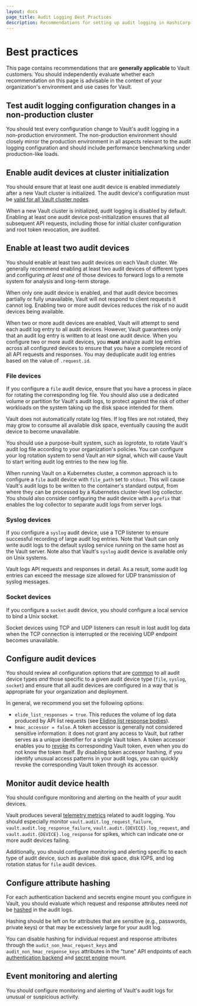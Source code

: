 ```yaml
---
layout: docs
page_title: Audit Logging Best Practices
description: Recommendations for setting up audit logging in HashiCorp Vault.
---
```


# Best practices

<Highlight title="Mileage may vary">
  This page contains recommendations that are <strong>generally applicable</strong> to Vault customers. You should independently evaluate whether each recommendation on this page is advisable in the context of your organization's environment and use cases for Vault.
</Highlight>

## Test audit logging configuration changes in a non-production cluster

You should test every configuration change to Vault's audit logging in a non-production environment. The non-production environment should closely mirror the production environment in all aspects relevant to the audit logging configuration and should include performance benchmarking under production-like loads.

## Enable audit devices at cluster initialization

You should ensure that at least one audit device is enabled immediately after a new Vault cluster is initialized. The audit device's configuration must be [valid for all Vault cluster nodes](/vault/docs/audit#enabling-and-disabling-audit-devices).

When a new Vault cluster is initialized, audit logging is disabled by default. Enabling at least one audit device post-initialization ensures that all subsequent API requests, including those for initial cluster configuration and root token revocation, are audited.

## Enable at least two audit devices

You should enable at least two audit devices on each Vault cluster. We generally recommend enabling at least two audit devices of different types and configuring *at least one* of those devices to forward logs to a remote system for analysis and long-term storage.

<Warning>
  <p>When only one audit device is enabled, and that audit device becomes partially or fully unavailable, Vault will not respond to client requests it cannot log. Enabling two or more audit devices reduces the risk of no audit devices being available.</p>

  <p>When two or more audit devices are enabled, Vault will attempt to send each audit log entry to all audit devices. However, Vault guarantees only that an audit log entry is written to at least one audit device. When you configure two or more audit devices, you <strong>must</strong> analyze audit log entries across all configured devices to ensure that you have a complete record of all API requests and responses. You may deduplicate audit log entries based on the value of <code>.request.id</code>.</p>
</Warning>

### File devices

If you configure a `file` audit device, ensure that you have a process in place for rotating the corresponding log file. You should also use a dedicated volume or partition for Vault's audit logs, to protect against the risk of other workloads on the system taking up the disk space intended for them.

Vault does not automatically rotate log files. If log files are not rotated, they may grow to consume all available disk space, eventually causing the audit device to become unavailable.

You should use a purpose-built system, such as *logrotate*, to rotate Vault's audit log file according to your organization's policies. You can configure your log rotation system to send Vault an `HUP` signal, which will cause Vault to start writing audit log entries to the new log file.

<Tip>
  When running Vault on a Kubernetes cluster, a common approach is to configure a <code>file</code> audit device with <code>file_path</code> set to <code>stdout</code>. This will cause Vault's audit logs to be written to the container's standard output, from where they can be processed by a Kubernetes cluster-level log collector. You should also consider configuring the audit device with a <code>prefix</code> that enables the log collector to separate audit logs from server logs.
</Tip>

### Syslog devices

If you configure a `syslog` audit device, use a TCP listener to ensure successful recording of large audit log entries. Note that Vault can only write audit logs to the default syslog service running on the same host as the Vault server. Note also that Vault's `syslog` audit device is available only on Unix systems.

Vault logs API requests and responses in detail. As a result, some audit log entries can exceed the message size allowed for UDP transmission of syslog messages.

### Socket devices

If you configure a `socket` audit device, you should configure a local service to bind a Unix socket.

Socket devices using TCP and UDP listeners can result in lost audit log data when the TCP connection is interrupted or the receiving UDP endpoint becomes unavailable.

## Configure audit devices

You should review all configuration options that are [common](/vault/api-docs/system/audit#parameters) to all audit device types *and* those specific to a given audit device type (`file`, `syslog`, `socket`) and ensure that all audit devices are configured in a way that is appropriate for your organization and deployment.

In general, we recommend you set the following options:

- `elide_list_responses = true`. This reduces the volume of log data produced by API list requests (see [Eliding list response bodies](/vault/docs/audit#eliding-list-response-bodies)).  
- `hmac_accessor = false`. A token accessor is generally not considered sensitive information: it does not grant any access to Vault, but rather serves as a unique identifier for a single Vault token. A token accessor enables you to [revoke](/vault/docs/commands/token/revoke) its corresponding Vault token, even when you do not know the token itself. By disabling token accessor hashing, if you identify unusual access patterns in your audit logs, you can quickly revoke the corresponding Vault token through its accessor.

## Monitor audit device health

You should configure monitoring and alerting on the health of your audit devices.

Vault produces several [telemetry metrics](/vault/docs/internals/telemetry/metrics/audit) related to audit logging. You should especially monitor `vault.audit.log_request_failure`, `vault.audit.log_response_failure`, `vault.audit.{DEVICE}.log_request`, and `vault.audit.{DEVICE}.log_response` for spikes, which can indicate one or more audit devices failing.

Additionally, you should configure monitoring and alerting specific to each type of audit device, such as available disk space, disk IOPS, and log rotation status for `file` audit devices.

## Configure attribute hashing

For each authentication backend and secrets engine mount you configure in Vault, you should evaluate which request and response attributes need *not* be [hashed](/vault/docs/audit#hashing-of-sensitive-values) in the audit logs.

<Tip>
  Hashing should be left on for attributes that are sensitive (e.g., passwords, private keys) or that may be excessively large for your audit log.
</Tip>

You can disable hashing for individual request and response attributes through the `audit_non_hmac_request_keys` and `audit_non_hmac_response_keys` attributes in the "tune" API endpoints of each [authentication backend](https://developer.hashicorp.com/vault/api-docs/system/auth#tune-auth-method) and [secret engine](https://developer.hashicorp.com/vault/api-docs/system/mounts#tune-mount-configuration) mount.

## Event monitoring and alerting

You should configure monitoring and alerting of Vault's audit logs for unusual or suspicious activity.
